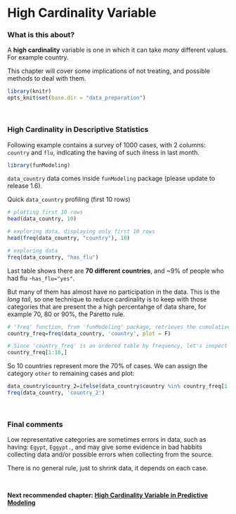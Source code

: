 High Cardinality Variable
===

### What is this about?

A **high cardinality** variable is one in which it can take _many_ different values. For example country. 

This chapter will cover some implications of not treating, and possible methods to deal with them.

```r
library(knitr)
opts_knit$set(base.dir = "data_preparation")
```
 
 
<br> 

### High Cardinality in Descriptive Statistics

Following example contains a survey of 1000 cases, with 2 columns: `country` and `flu`, indicating the having of such ilness in last month.

```r
library(funModeling) 
```

`data_country` data comes inside `funModeling` package (please update to release 1.6).

Quick `data_country` profiling (first 10 rows)

```r
# plotting first 10 rows
head(data_country, 10)

# exploring data, displaying only first 10 rows
head(freq(data_country, "country"), 10)
```

```r
# exploring data
freq(data_country, "has_flu")
```

Last table shows there are **70 different countries**, and ~9% of people who had flu -`has_flu="yes"`.

But many of them has almost have no participation in the data. This is the _long tail_, so one technique to reduce cardinality is to keep with those categories that are present the a high percentahge of data share, for example 70, 80 or 90%, the Paretto rule.

```r
# 'freq' function, from 'funModeling' package, retrieves the cumulative_percentage that will help to do the cut. 
country_freq=freq(data_country, 'country', plot = F)

# Since 'country_freq' is an ordered table by frequency, let's inspect the first 10 rows with the most share.
country_freq[1:10,]
```


So 10 countries represent more the 70% of cases. We can assign the category `other` to remaining cases and plot:

```r
data_country$country_2=ifelse(data_country$country %in% country_freq[1:10,'country'], data_country$country, 'other')
freq(data_country, 'country_2')
```

<br> 

### Final comments

Low representative categories are sometimes errors in data, such as having: `Egypt`, `Eggypt.`, and may give some evidence in bad habbits collecting data and/or possible errors when collecting from the source.

There is no general rule, just to shrink data, it depends on each case.

<br>

**Next recommended chapter: <a href="http://livebook.datascienceheroes.com/data_preparation/high_cardinality_descriptive_stats.html">High Cardinality Variable in Predictive Modeling</a>**




